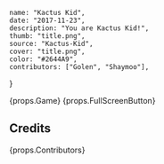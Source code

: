    name: "Kactus Kid",
    date: "2017-11-23",
    description: "You are Kactus Kid!",
    thumb: "title.png",
    source: "Kactus-Kid",
    cover: "title.png",
    color: "#2644A9",
    contributors: ["Golen", "Shaymoo"],
}

{props.Game}
{props.FullScreenButton}

## Credits

{props.Contributors}